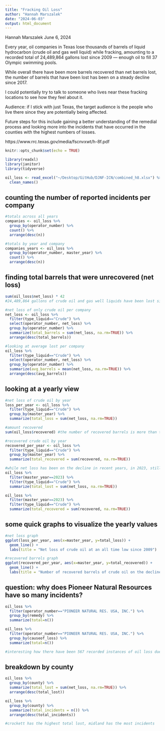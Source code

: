```yaml
---
title: "Fracking Oil Loss"
author: "Hannah Marszalek"
date: "2024-06-03"
output: html_document
---
```


Hannah Marszalek
June 6, 2024

Every year, oil companies in Texas lose thousands of barrels of liquid hydrocarbon (crude oil and gas well liquid) while fracking, amounting to a recorded total of 24,489,864 gallons lost since 2009 — enough oil to fill 37 Olympic swimming pools.

While overall there have been more barrels recovered than net barrels lost, the number of barrels that have been lost has been on a steady decline since 2017.

I could potentially try to talk to someone who lives near these fracking locations to see how they feel about it.

Audience: if I stick with just Texas, the target audience is the people who live there since they are potentially being affected.

Future steps for this include gaining a better understanding of the remedial process and looking more into the incidents that have occurred in the counties with the highest numbers of losses.

https://www.rrc.texas.gov/media/fscnvxwt/h-8f.pdf

```r
knitr::opts_chunk$set(echo = TRUE)
```

```r
library(readxl)
library(janitor)
library(tidyverse)

oil_loss <- read_excel("~/Desktop/GitHub/DJNF-ICN/combined_h8.xlsx") %>% 
  clean_names()
```

## counting the number of reported incidents per company
```r
#totals across all years
companies <- oil_loss %>% 
  group_by(operator_number) %>% 
  count() %>% 
  arrange(desc(n))

#totals by year and company
companies_years <- oil_loss %>% 
  group_by(operator_number, master_year) %>% 
  count() %>% 
  arrange(desc(n))
```

## finding total barrels that were unrecovered (net loss)
```r
sum(oil_loss$net_loss) * 42
#24,489,864 gallons of crude oil and gas well liquids have been lost since 2009!

#net loss of only crude oil per company
net_loss <- oil_loss %>% 
  filter(type_liquid=="Crude") %>% 
  select(operator_number, net_loss) %>% 
  group_by(operator_number) %>%
  summarize(total_barrels = sum(net_loss, na.rm=TRUE)) %>% 
  arrange(desc(total_barrels))

#looking at average lost per company
oil_loss %>%
  filter(type_liquid=="Crude") %>% 
  select(operator_number, net_loss) %>% 
  group_by(operator_number) %>%
  summarize(avg_barrels = mean(net_loss, na.rm=TRUE)) %>% 
  arrange(desc(avg_barrels))
```

## looking at a yearly view
```r
#net loss of crude oil by year
loss_per_year <- oil_loss %>% 
  filter(type_liquid=="Crude") %>%
  group_by(master_year) %>% 
  summarize(total_loss = sum(net_loss, na.rm=TRUE))

#amount recovered
sum(oil_loss$recovered) #the number of recovered barrels is more than the net loss of barrels, but still not great

#recovered crude oil by year
recovered_per_year <- oil_loss %>% 
  filter(type_liquid=="Crude") %>%
  group_by(master_year) %>% 
  summarize(total_recovered = sum(recovered, na.rm=TRUE))

#while net loss has been on the decline in recent years, in 2023, still only about 60% of lost oil was recovered (3453/5519), as can be seen here:
oil_loss %>% 
  filter(master_year==2023) %>% 
  filter(type_liquid=="Crude") %>% 
  summarize(total_lost = sum(net_loss, na.rm=TRUE))

oil_loss %>% 
  filter(master_year==2023) %>% 
  filter(type_liquid=="Crude") %>%
  summarize(total_recovered = sum(recovered, na.rm=TRUE))
```

## some quick graphs to visualize the yearly values
```r
#net loss graph
ggplot(loss_per_year, aes(x=master_year, y=total_loss)) +
  geom_line() +
  labs(title = "Net loss of crude oil at an all time low since 2009")
```

```r
#recovered barrels graph
ggplot(recovered_per_year, aes(x=master_year, y=total_recovered)) +
  geom_line() +
  labs(title = "Number of recovered barrels of crude oil on the decline")
```

## question: why does Pioneer Natural Resources have so many incidents?
```r
oil_loss %>% 
  filter(operator_number=="PIONEER NATURAL RES. USA, INC.") %>% 
  group_by(remedy) %>% 
  summarize(total=n())

oil_loss %>%
  filter(operator_number=="PIONEER NATURAL RES. USA, INC.") %>% 
  group_by(causeof_loss) %>% 
  summarize(total=n())

#interesting how there have been 567 recorded instances of oil loss due to equipment failure, yet only 5 of the 769 incidents had "installed new equipment" or "repaired existing equipment" in the remedy column.
```

## breakdown by county
```r
oil_loss %>% 
  group_by(county) %>% 
  summarize(total_lost = sum(net_loss, na.rm=TRUE)) %>% 
  arrange(desc(total_lost))

oil_loss %>% 
  group_by(county) %>% 
  summarize(total_incidents = n()) %>%
  arrange(desc(total_incidents))

#crockett has the highest total lost, midland has the most incidents
```

